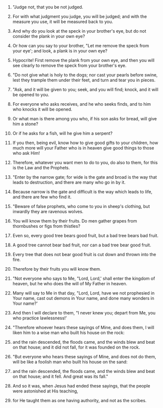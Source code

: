 
1. "Judge not, that you be not judged.

2. For with what judgment you judge, you will be judged; and with the measure you use, it will be measured back to you.

3. And why do you look at the speck in your brother's eye, but do not consider the plank in your own eye?

4. Or how can you say to your brother, "Let me remove the speck from your eye'; and look, a plank is in your own eye?

5. Hypocrite! First remove the plank from your own eye, and then you will see clearly to remove the speck from your brother's eye.

6. "Do not give what is holy to the dogs; nor cast your pearls before swine, lest they trample them under their feet, and turn and tear you in pieces.

7. "Ask, and it will be given to you; seek, and you will find; knock, and it will be opened to you.

8. For everyone who asks receives, and he who seeks finds, and to him who knocks it will be opened.

9. Or what man is there among you who, if his son asks for bread, will give him a stone?

10. Or if he asks for a fish, will he give him a serpent?

11. If you then, being evil, know how to give good gifts to your children, how much more will your Father who is in heaven give good things to those who ask Him!

12. Therefore, whatever you want men to do to you, do also to them, for this is the Law and the Prophets.

13. "Enter by the narrow gate; for wide is the gate and broad is the way that leads to destruction, and there are many who go in by it.

14. Because narrow is the gate and difficult is the way which leads to life, and there are few who find it.

15. "Beware of false prophets, who come to you in sheep's clothing, but inwardly they are ravenous wolves.

16. You will know them by their fruits. Do men gather grapes from thornbushes or figs from thistles?

17. Even so, every good tree bears good fruit, but a bad tree bears bad fruit.

18. A good tree cannot bear bad fruit, nor can a bad tree bear good fruit.

19. Every tree that does not bear good fruit is cut down and thrown into the fire.

20. Therefore by their fruits you will know them.

21. "Not everyone who says to Me, "Lord, Lord,' shall enter the kingdom of heaven, but he who does the will of My Father in heaven.

22. Many will say to Me in that day, "Lord, Lord, have we not prophesied in Your name, cast out demons in Your name, and done many wonders in Your name?'

23. And then I will declare to them, "I never knew you; depart from Me, you who practice lawlessness!'

24. "Therefore whoever hears these sayings of Mine, and does them, I will liken him to a wise man who built his house on the rock:

25. and the rain descended, the floods came, and the winds blew and beat on that house; and it did not fall, for it was founded on the rock.

26. "But everyone who hears these sayings of Mine, and does not do them, will be like a foolish man who built his house on the sand:

27. and the rain descended, the floods came, and the winds blew and beat on that house; and it fell. And great was its fall."

28. And so it was, when Jesus had ended these sayings, that the people were astonished at His teaching,

29. for He taught them as one having authority, and not as the scribes.


